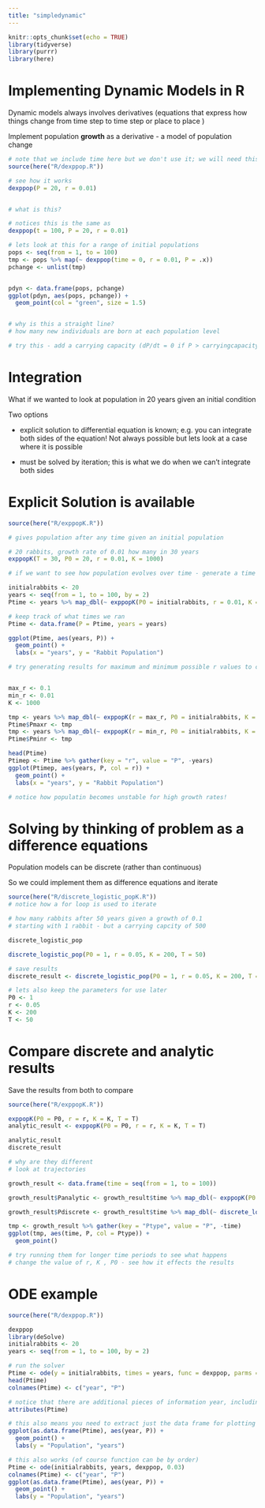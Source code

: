 ```yaml
---
title: "simpledynamic"
---
```


```r
knitr::opts_chunk$set(echo = TRUE)
library(tidyverse)
library(purrr)
library(here)
```

# Implementing Dynamic Models in R

Dynamic models always involves derivatives (equations that express how things change from time step to time step or place to place )

Implement population **growth** as a derivative - a model of population change

```r
# note that we include time here but we don't use it; we will need this later
source(here("R/dexppop.R"))

# see how it works
dexppop(P = 20, r = 0.01)


# what is this?

# notices this is the same as
dexppop(t = 100, P = 20, r = 0.01)

# lets look at this for a range of initial populations
pops <- seq(from = 1, to = 100)
tmp <- pops %>% map(~ dexppop(time = 0, r = 0.01, P = .x))
pchange <- unlist(tmp)


pdyn <- data.frame(pops, pchange)
ggplot(pdyn, aes(pops, pchange)) +
  geom_point(col = "green", size = 1.5)


# why is this a straight line?
# how many new individuals are born at each population level

# try this - add a carrying capacity (dP/dt = 0 if P > carryingcapacity)
```

# Integration

What if we wanted to look at population in 20 years given an initial condition

Two options

-   explicit solution to differential equation is known; e.g. you can integrate both sides of the equation! Not always possible but lets look at a case where it is possible

-   must be solved by iteration; this is what we do when we can't integrate both sides

# Explicit Solution is available

```r
source(here("R/exppopK.R"))

# gives population after any time given an initial population

# 20 rabbits, growth rate of 0.01 how many in 30 years
exppopK(T = 30, P0 = 20, r = 0.01, K = 1000)

# if we want to see how population evolves over time - generate a time series by running our model for each point in time

initialrabbits <- 20
years <- seq(from = 1, to = 100, by = 2)
Ptime <- years %>% map_dbl(~ exppopK(P0 = initialrabbits, r = 0.01, K = 1000, T = .x))

# keep track of what times we ran
Ptime <- data.frame(P = Ptime, years = years)

ggplot(Ptime, aes(years, P)) +
  geom_point() +
  labs(x = "years", y = "Rabbit Population")

# try generating results for maximum and minimum possible r values to compare (guess at what you think)


max_r <- 0.1
min_r <- 0.01
K <- 1000

tmp <- years %>% map_dbl(~ exppopK(r = max_r, P0 = initialrabbits, K = K, T = .x))
Ptime$Pmaxr <- tmp
tmp <- years %>% map_dbl(~ exppopK(r = min_r, P0 = initialrabbits, K = K, T = .x))
Ptime$Pminr <- tmp

head(Ptime)
Ptimep <- Ptime %>% gather(key = "r", value = "P", -years)
ggplot(Ptimep, aes(years, P, col = r)) +
  geom_point() +
  labs(x = "years", y = "Rabbit Population")

# notice how populatin becomes unstable for high growth rates!
```

# Solving by thinking of problem as a difference equations

Population models can be discrete (rather than continuous)

So we could implement them as difference equations and iterate

```r
source(here("R/discrete_logistic_popK.R"))
# notice how a for loop is used to iterate

# how many rabbits after 50 years given a growth of 0.1
# starting with 1 rabbit - but a carrying capcity of 500

discrete_logistic_pop

discrete_logistic_pop(P0 = 1, r = 0.05, K = 200, T = 50)

# save results
discrete_result <- discrete_logistic_pop(P0 = 1, r = 0.05, K = 200, T = 50)

# lets also keep the parameters for use later
P0 <- 1
r <- 0.05
K <- 200
T <- 50
```

# Compare discrete and analytic results

Save the results from both to compare

```r
source(here("R/exppopK.R"))

exppopK(P0 = P0, r = r, K = K, T = T)
analytic_result <- exppopK(P0 = P0, r = r, K = K, T = T)

analytic_result
discrete_result

# why are they different
# look at trajectories

growth_result <- data.frame(time = seq(from = 1, to = 100))

growth_result$Panalytic <- growth_result$time %>% map_dbl(~ exppopK(P0 = 1, r = 0.05, K = 200, T = .x))

growth_result$Pdiscrete <- growth_result$time %>% map_dbl(~ discrete_logistic_pop(P0 = 1, r = 0.05, K = 200, T = .x))

tmp <- growth_result %>% gather(key = "Ptype", value = "P", -time)
ggplot(tmp, aes(time, P, col = Ptype)) +
  geom_point()

# try running them for longer time periods to see what happens
# change the value of r, K , P0 - see how it effects the results
```

# ODE example

```r
source(here("R/dexppop.R"))

dexppop
library(deSolve)
initialrabbits <- 20
years <- seq(from = 1, to = 100, by = 2)

# run the solver
Ptime <- ode(y = initialrabbits, times = years, func = dexppop, parms = c(0.01))
head(Ptime)
colnames(Ptime) <- c("year", "P")

# notice that there are additional pieces of information year, including the method used for integration
attributes(Ptime)

# this also means you need to extract just the data frame for plotting
ggplot(as.data.frame(Ptime), aes(year, P)) +
  geom_point() +
  labs(y = "Population", "years")

# this also works (of course function can be by order)
Ptime <- ode(initialrabbits, years, dexppop, 0.03)
colnames(Ptime) <- c("year", "P")
ggplot(as.data.frame(Ptime), aes(year, P)) +
  geom_point() +
  labs(y = "Population", "years")
```
